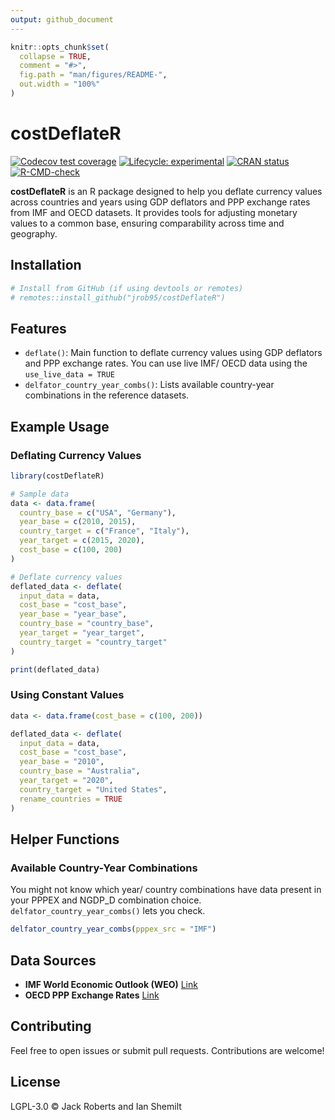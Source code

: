 ```yaml
---
output: github_document
---
```


<!-- README.md is generated from README.Rmd. Please edit that file -->

```r
knitr::opts_chunk$set(
  collapse = TRUE,
  comment = "#>",
  fig.path = "man/figures/README-",
  out.width = "100%"
)
```

# costDeflateR

<!-- badges: start -->
[![Codecov test coverage](https://codecov.io/gh/jrob95/costDeflateR/graph/badge.svg)](https://app.codecov.io/gh/jrob95/costDeflateR)
[![Lifecycle: experimental](https://img.shields.io/badge/lifecycle-experimental-orange.svg)](https://lifecycle.r-lib.org/articles/stages.html#experimental)
[![CRAN status](https://www.r-pkg.org/badges/version/costDeflateR)](https://CRAN.R-project.org/package=costDeflateR)
[![R-CMD-check](https://github.com/jrob95/costDeflateR/actions/workflows/R-CMD-check.yaml/badge.svg)](https://github.com/jrob95/costDeflateR/actions/workflows/R-CMD-check.yaml)
<!-- badges: end -->


**costDeflateR** is an R package designed to help you deflate currency values across countries and years using GDP deflators and PPP exchange rates from IMF and OECD datasets. It provides tools for adjusting monetary values to a common base, ensuring comparability across time and geography.

## Installation

```r
# Install from GitHub (if using devtools or remotes)
# remotes::install_github("jrob95/costDeflateR")
```

## Features

- `deflate()`: Main function to deflate currency values using GDP deflators and PPP exchange rates. You can use live IMF/ OECD data using the `use_live_data = TRUE`
- `delfator_country_year_combs()`: Lists available country-year combinations in the reference datasets.

## Example Usage

### Deflating Currency Values

```r
library(costDeflateR)

# Sample data
data <- data.frame(
  country_base = c("USA", "Germany"),
  year_base = c(2010, 2015),
  country_target = c("France", "Italy"),
  year_target = c(2015, 2020),
  cost_base = c(100, 200)
)

# Deflate currency values
deflated_data <- deflate(
  input_data = data,
  cost_base = "cost_base",
  year_base = "year_base",
  country_base = "country_base",
  year_target = "year_target",
  country_target = "country_target"
)

print(deflated_data)
```

### Using Constant Values

```r
data <- data.frame(cost_base = c(100, 200))

deflated_data <- deflate(
  input_data = data,
  cost_base = "cost_base",
  year_base = "2010",
  country_base = "Australia",
  year_target = "2020",
  country_target = "United States",
  rename_countries = TRUE
)
```

## Helper Functions

### Available Country-Year Combinations

You might not know which year/ country combinations have data present in your PPPEX and NGDP_D combination choice. `delfator_country_year_combs()` lets you check.

```r
delfator_country_year_combs(pppex_src = "IMF")
```


## Data Sources

- **IMF World Economic Outlook (WEO)** <a href = "https://www.imf.org/en/Publications/SPROLLS/world-economic-outlook-databases#sort=%40imfdate%20descending">Link</a>
- **OECD PPP Exchange Rates** <a href = "https://www.oecd.org/en/data/indicators/purchasing-power-parities-ppp.html">Link</a>

## Contributing
Feel free to open issues or submit pull requests. Contributions are welcome!

## License

LGPL-3.0 © Jack Roberts and Ian Shemilt
